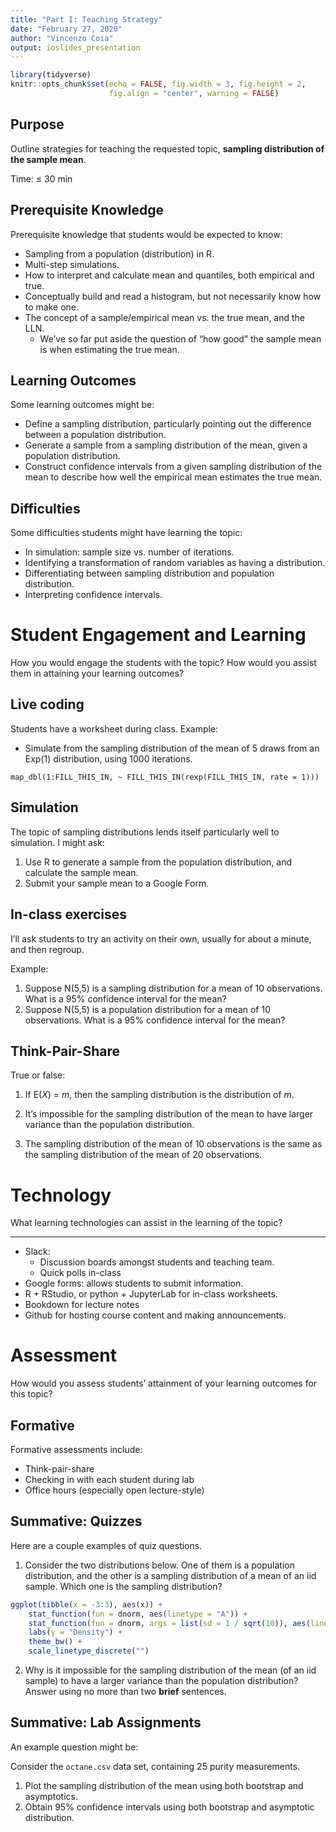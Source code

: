 ```yaml
---
title: "Part I: Teaching Strategy"
date: "February 27, 2020"
author: "Vincenzo Coia"
output: ioslides_presentation
---
```


```r
library(tidyverse)
knitr::opts_chunk$set(echo = FALSE, fig.width = 3, fig.height = 2, 
					  fig.align = "center", warning = FALSE)
```

## Purpose

Outline strategies for teaching the requested topic, __sampling distribution of the sample mean__.

Time: $\leq$ 30 min

## Prerequisite Knowledge

Prerequisite knowledge that students would be expected to know:

- Sampling from a population (distribution) in R.
- Multi-step simulations.
- How to interpret and calculate mean and quantiles, both empirical and true.
- Conceptually build and read a histogram, but not necessarily know how to make one.
- The concept of a sample/empirical mean vs. the true mean, and the LLN.
	- We've so far put aside the question of "how good" the sample mean is when estimating the true mean.

## Learning Outcomes

Some learning outcomes might be:

- Define a sampling distribution, particularly pointing out the difference between a population distribution.
- Generate a sample from a sampling distribution of the mean, given a population distribution.
- Construct confidence intervals from a given sampling distribution of the mean to describe how well the empirical mean estimates the true mean.

## Difficulties

Some difficulties students might have learning the topic:

- In simulation: sample size vs. number of iterations.
- Identifying a transformation of random variables as having a distribution.
- Differentiating between sampling distribution and population distribution.
- Interpreting confidence intervals.

# Student Engagement and Learning

How you would engage the students with the topic? How would you assist them in attaining your learning outcomes?

## Live coding

Students have a worksheet during class. Example:

- Simulate from the sampling distribution of the mean of 5 draws from an Exp(1) distribution, using 1000 iterations.

```
map_dbl(1:FILL_THIS_IN, ~ FILL_THIS_IN(rexp(FILL_THIS_IN, rate = 1)))
```


## Simulation

The topic of sampling distributions lends itself particularly well to simulation. I might ask:

1. Use R to generate a sample from the population distribution, and calculate the sample mean.
2. Submit your sample mean to a Google Form.

## In-class exercises

I'll ask students to try an activity on their own, usually for about a minute, and then regroup.

Example:

1. Suppose N(5,5) is a sampling distribution for a mean of 10 observations. What is a 95% confidence interval for the mean?
2. Suppose N(5,5) is a population distribution for a mean of 10 observations. What is a 95% confidence interval for the mean?

## Think-Pair-Share

True or false:

1. If E(_X_) = _m_, then the sampling distribution is the distribution of _m_. 

2. It's impossible for the sampling distribution of the mean to have larger variance than the population distribution.

3. The sampling distribution of the mean of 10 observations is the same as the sampling distribution of the mean of 20 observations.

# Technology

What learning technologies can assist in the learning of the topic?

-----

- Slack: 
	- Discussion boards amongst students and teaching team.
	- Quick polls in-class
- Google forms: allows students to submit information.
- R + RStudio, or python + JupyterLab for in-class worksheets.
- Bookdown for lecture notes
- Github for hosting course content and making announcements.

# Assessment

How would you assess students' attainment of your learning outcomes
for this topic? 

## Formative

Formative assessments include:

- Think-pair-share
- Checking in with each student during lab
- Office hours (especially open lecture-style)

## Summative: Quizzes

Here are a couple examples of quiz questions.

1. Consider the two distributions below. One of them is a population distribution, and the other is a sampling distribution of a mean of an iid sample. Which one is the sampling distribution?

```r
ggplot(tibble(x = -3:3), aes(x)) +
	stat_function(fun = dnorm, aes(linetype = "A")) +
	stat_function(fun = dnorm, args = list(sd = 1 / sqrt(10)), aes(linetype = "B")) +
	labs(y = "Density") +
	theme_bw() +
	scale_linetype_discrete("")
```

2. Why is it impossible for the sampling distribution of the mean (of an iid sample) to have a larger variance than the population distribution? Answer using no more than two **brief** sentences.

## Summative: Lab Assignments

An example question might be:

Consider the `octane.csv` data set, containing 25 purity measurements.

1. Plot the sampling distribution of the mean using both bootstrap and asymptotics.
2. Obtain 95% confidence intervals using both bootstrap and asymptotic distribution.


